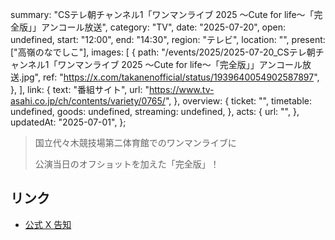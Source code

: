   summary: "CSテレ朝チャンネル1「ワンマンライブ 2025 〜Cute for life〜「完全版」」アンコール放送",
  category: "TV",
  date: "2025-07-20",
  open: undefined,
  start: "12:00",
  end: "14:30",
  region: "テレビ",
  location: "",
  present: ["高嶺のなでしこ"],
  images: [
    {
      path: "/events/2025/2025-07-20_CSテレ朝チャンネル1「ワンマンライブ 2025 〜Cute for life〜「完全版」」アンコール放送.jpg",
      ref: "https://x.com/takanenofficial/status/1939640054902587897",
    },
  ],
  link: {
    text: "番組サイト",
    url: "https://www.tv-asahi.co.jp/ch/contents/variety/0765/",
  },
  overview: {
    ticket: "",
    timetable: undefined,
    goods: undefined,
    streaming: undefined,
  },
  acts: {
    url: "",
  },
  updatedAt: "2025-07-01",
};

> 国立代々木競技場第二体育館でのワンマンライブに
>
> 公演当日のオフショットを加えた「完全版」！

## リンク

- [公式 X 告知](https://x.com/takanenofficial/status/1939640054902587897)

